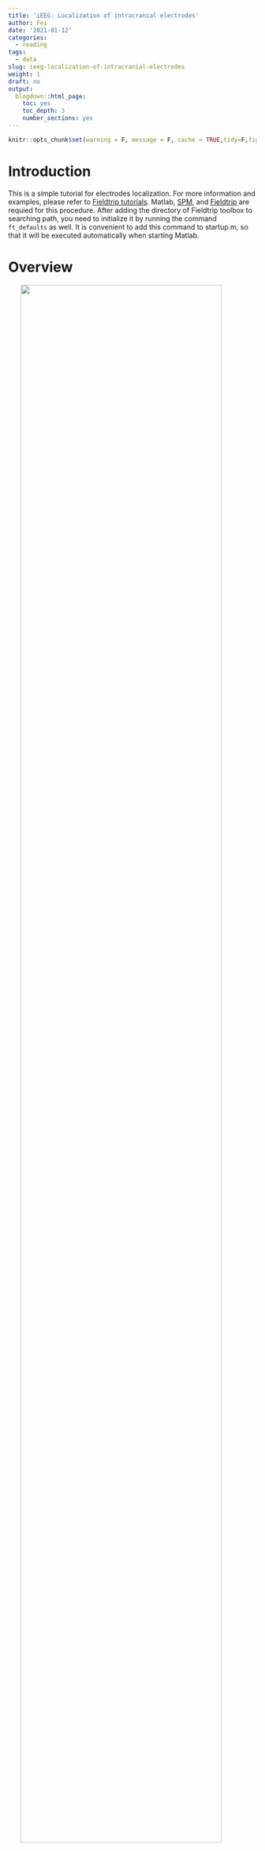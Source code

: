 ```yaml
---
title: 'iEEG: Localization of intracranial electrodes'
author: Fei
date: '2021-01-12'
categories:
  - reading
tags:
  - data
slug: ieeg-localization-of-intracranial-electrodes
weight: 1
draft: no
output:
  blogdown::html_page:
    toc: yes
    toc_depth: 3
    number_sections: yes
---
```


```r
knitr::opts_chunk$set(warning = F, message = F, cache = TRUE,tidy=F,fig.align='center',fig.showtext=TRUE,results="hold",fig.show = "hold")
```

# Introduction
This is a simple tutorial for electrodes localization. For more information and examples, please refer to [Fieldtrip tutorials](https://www.fieldtriptoolbox.org/tutorial/human_ecog/). Matlab, [SPM](https://www.fil.ion.ucl.ac.uk/spm/software/download/), and [Fieldtrip](https://www.fieldtriptoolbox.org/download.php) are requied for this procedure. After adding the directory of Fieldtrip toolbox to searching path, you need to initialize it by running the command `ft_defaults` as well. It is convenient to add this command to startup.m, so that it will be executed automatically when starting Matlab.

# Overview

<img src="/post/2020-12-22-ieeg-localization-of-intracranial-electrodes_files/overview.jpg" style="width: 90%; display: block; margin:0 auto"/>
<!-- ![](/post/2020-12-22-ieeg-localization-of-intracranial-electrodes_files/overview.jpg) -->

# Preprocessing of MRI image
Load MRI and check its coordinate system first. As shown below, 

* X should be the left/right dimension, 
* Y should be the posterior/anterior dimension, 
* Z should be the ventral/dorsal dimension.

<img src="/post/2020-12-22-ieeg-localization-of-intracranial-electrodes_files/tspace.gif" style="width: 50%; display: block; margin:0 auto"/>
<!-- ![](/post/2020-12-22-ieeg-localization-of-intracranial-electrodes_files/tspace.gif) -->

``` matlab
% load MRI image
subjID = 's01';
filepath='data_folder';
mri = ft_read_mri([filepath '/' subjID '_MRI.nii']);
% determine left and right
ft_determine_coordsys(mri);
```

Check if there is a mismatch between the image and the labels of axis. Enter "n" in the command window of Matlab if it is correct. Otherwise, enter "y" and then following the instructions displayed in the command window.
<img src="/post/2020-12-22-ieeg-localization-of-intracranial-electrodes_files/mri.jpg" style="width: 70%; display: block; margin:0 auto"/>
<!-- ![](/post/2020-12-22-ieeg-localization-of-intracranial-electrodes_files/mri.jpg) -->

Then launch the interactive programm to realign the image to ac-pc system.
``` matlab
cfg           = [];
cfg.method    = 'interactive';
cfg.coordsys  = 'acpc';
mri_acpc = ft_volumerealign(cfg, mri);
```
You need to identify four landmarks and press corresponding keys to assign coordinates to them. For more details, you can watch this [video](https://static-content.springer.com/esm/art%3A10.1038%2Fs41596-018-0009-6/MediaObjects/41596_2018_9_MOESM7_ESM.mp4).

* __key A:__ Anterior commissure (AC)
* __key P:__ Posterior commissure (PC)
* __key Z:__ Interhemispheric point along the positive midline
* __key R:__ A point in the right hemisphere

<img src="/post/2020-12-22-ieeg-localization-of-intracranial-electrodes_files/acpc_location.png" style="width: 90%; display: block; margin:0 auto"/>
<!-- ![](/post/2020-12-22-ieeg-localization-of-intracranial-electrodes_files/acpc_location.png) -->

Note that sometimes the display of the image is flipped here, so pay attention to the coordinates displayed in the command window to determine the left and right side of the image.

<img src="/post/2020-12-22-ieeg-localization-of-intracranial-electrodes_files/right.png" style="width: 80%; display: block; margin:0 auto"/>
<!-- ![](/post/2020-12-22-ieeg-localization-of-intracranial-electrodes_files/right.png) -->

Save the preprocessed anatomical MRI to a nii file.
``` matlab
cfg           = [];
cfg.filename  = [filepath '/' subjID '_MRI_acpc'];
cfg.filetype  = 'nifti';
cfg.parameter = 'anatomy';
ft_volumewrite(cfg, mri_acpc);
```

# Preprocessing of CT image

Similarly, CT image should also be realigned to ac-pc, which can also be achieved by select several landmarks (see [Fieldtrip tutorials](https://www.fieldtriptoolbox.org/tutorial/human_ecog/)). However, selection may be inaccurate if the CT image is oblique, which will affect the fusion of CT and MRI images. Therefore, it is better to reorient the CT image in SPM.
<img src="/post/2020-12-22-ieeg-localization-of-intracranial-electrodes_files/ct.jpg" style="width: 70%; display: block; margin:0 auto"/>
<!-- ![](/post/2020-12-22-ieeg-localization-of-intracranial-electrodes_files/ct.jpg) -->

Open SPM and click <kbd>Display</kbd>, then choose the CT image and click <kbd>Done</kbd> to open it. Note that the original image will be overwrite when saving the reoriented image, so it is better to make a copy of the original image.
``` matlab
% open spm
spm fmri
```
<img src="/post/2020-12-22-ieeg-localization-of-intracranial-electrodes_files/spm.png" style="width: 60%; display: block; margin:0 auto"/>
<!-- ![](/post/2020-12-22-ieeg-localization-of-intracranial-electrodes_files/spm.png) -->

Reorient the image to match the orientation of MRI image by entering values for pitch, row, and yaw, and then set the origin to AC (approximately).
<img src="/post/2020-12-22-ieeg-localization-of-intracranial-electrodes_files/headpose.png" style="width: 50%; display: block; margin:0 auto"/>
<!-- ![](/post/2020-12-22-ieeg-localization-of-intracranial-electrodes_files/headpose.png) -->

<img src="/post/2020-12-22-ieeg-localization-of-intracranial-electrodes_files/display_after.png" style="width: 100%; display: block; margin:0 auto"/>
<!-- ![](/post/2020-12-22-ieeg-localization-of-intracranial-electrodes_files/display_after.png) -->
To save the reoriented image, click <kbd>Reorient</kbd> and then click <kbd>Done</kbd>.

# Fusion of the CT with the MRI

Align the reoriented CT image `ct_acpc` with acpc-aligned MRI image `fsmri_acpc` by the function `ft_volumerealign`.
``` matlab
% load spm reoriented img
ct_acpc = ft_read_mri([filepath '/' subjID '_CT_acpc.nii']);
% load acpc-aligned MRI image
fsmri_acpc = ft_read_mri([filepath '/' subjID '_MRI_acpc.nii']);
fsmri_acpc.coordsys = 'acpc';
% fusion
cfg             = [];
cfg.method      = 'spm';
cfg.spmversion  = 'spm12';
cfg.coordsys    = 'acpc';
cfg.viewresult  = 'yes';
ct_acpc_f = ft_volumerealign(cfg, ct_acpc, fsmri_acpc);
```
Check the results carefully to ensure that the CT image (shown in blue) matches with the MRI image (shown in red).
<img src="/post/2020-12-22-ieeg-localization-of-intracranial-electrodes_files/fusion.jpg" style="width: 80%; display: block; margin:0 auto"/>
<!-- ![](/post/2020-12-22-ieeg-localization-of-intracranial-electrodes_files/fusion.jpg) -->

# Electrodes placement

The electrode labels can be loaded from the header or generated by yourself, which will appear as a to-do list on the interactive electrode placement programm.
``` matlab
% load labels from header
% hdr = ft_read_header([filepath filesep filename '.edf']);
% generate labels
ename=['F' 'G' 'Q' 'R'];
enum=[14 12 12 14];
names=cell(sum(enum),1);
for i=1:length(ename)
  name_tmp=reshape(sprintf([ename(i) '%02d'],1:enum(i)),3,[])';
  names(sum(enum(1:i))-enum(i)+1:sum(enum(1:i)),1)=cellstr(name_tmp);
end
hdr.label=names;
```

Then, launch the programm by providing electrode labels `cfg.channel`, CT image `ct_acpc_f` and MRI image `fsmri_acpc` to `ft_electrodeplacement`.
``` matlab
% place electrodes
cfg         = [];
cfg.channel = hdr.label;
elec_acpc_f = ft_electrodeplacement(cfg, ct_acpc_f, fsmri_acpc);
```

To assign a coordinate to an electrode, you need to select its label in the list first, and the click the corresponding electrode in the image, which appears to be light dots with fix interval in CT image. After assigning a coordinate, the label will change from gray to black, and a red cross will be shown on the image. To cancel a assignment, you should double click on the electrode label in the list. There are some options that can help you identify the electrodes.

<img src="/post/2020-12-22-ieeg-localization-of-intracranial-electrodes_files/elec.png" style="width: 90%; display: block; margin:0 auto"/>
<!-- ![](/post/2020-12-22-ieeg-localization-of-intracranial-electrodes_files/elec.png) -->

* __Zoom:__  Zoom in the image to see the electodes.
* __Intensity:__  Controls the contrast of the image.
* __Magnet:__  Detect the weighted peak (`cfg.magtype = peakweighted`) around 3 (`cfg.magradius = 3`) pixels by default.
* __Labels:__  Show labels on the image.
* __Global:__  Display red crosses and labels wherever you are.
* __CT/MRI:__  Switch to MRI image.
* __Scatter:__  Plot the scatter image.

<img src="/post/2020-12-22-ieeg-localization-of-intracranial-electrodes_files/scatter.png" style="width: 80%; display: block; margin:0 auto"/>
<!-- ![](/post/2020-12-22-ieeg-localization-of-intracranial-electrodes_files/scatter.png) -->

There is a skullstrip button in scatter mode, which can remove the skull so that electodes can be easily identified. Electrodes can be select by data cursor in scatter mode as well.

<img src="/post/2020-12-22-ieeg-localization-of-intracranial-electrodes_files/skullstrip.png" style="width: 80%; display: block; margin:0 auto"/>
<!-- ![skullstrip](/post/2020-12-22-ieeg-localization-of-intracranial-electrodes_files/skullstrip.png){width=80%} -->


You can visualize the electrodes and check if they are appropriate. If any error occurs, you can relaunch the placing programm by providing previous results `elec_acpc_f`.
``` matlab
% visualize electrodes
ft_plot_ortho(fsmri_acpc.anatomy, 'transform', fsmri_acpc.transform, 'style', 'intersect');
ft_plot_sens(elec_acpc_f, 'label', 'on', 'fontcolor', 'w');
% place again if find any error
cfg = [];
cfg.elec = elec_acpc_f;
elec_acpc_f = ft_electrodeplacement(cfg, ct_acpc_f, fsmri_acpc);
```

# Volume-based registration

To make the electrode coordinates comparable across subjects, the individual brain need to be registered to the standard MNI brain. The volume-based registration considers the overall geometry of the individual brain and the template, so you may encounter a mismatch when the template is not suitable. For example, the default template is derived from the brains of adults, which may not suitable for children. [Pediatric atlases](http://nist.mni.mcgill.ca/?p=974) provides a series of age-specific MRI brain templates for pediatric neuroimaging.

``` matlab
cfg            = [];
cfg.nonlinear  = 'yes';
cfg.spmversion = 'spm12';
cfg.spmmethod  = 'new';
% you can specify a template by cfg.template
% cfg.template = 'path_to_the_template';
fsmri_mni = ft_volumenormalise(cfg, fsmri_acpc);
```

# Anatomical labeling

Fieldtrip provides a function `ft_volumelookup` which can look up coordinates in an atlas loaded by `ft_read_atlas`. AAl and other atlases can be found in the "atlas" directory located in the path of Fieldtip. Brainnetome atlas seems more accurate than AAL atlas. The result returned by `ft_volumelookup` is a structure array, indicating the index of atlas labels for each coordinate. Therefore, you need to use these indexes to find the label names.

``` matlab
% load coordinates
load([filepath '/' subjID '_elec_mni_fv.mat']);
[ftver, ftpath] = ft_version;
% use brainnetome atlas
tname = 'template/atlas/brainnetome/BNA_MPM_thr25_1.25mm.nii';
atlas = ft_read_atlas([ftpath filesep tname]);
cfg            = [];
cfg.roi        = elec_mni_fv.chanpos(:,:);
cfg.atlas      = atlas;
cfg.output     = 'multiple';
labels = ft_volumelookup(cfg, atlas);

% save labels to the cell "position"
len=length(labels);
position=cell(len,1);
for i=1:len
    [~, indx] = max(labels(i).count);
    position{i}=labels(i).name(indx);
end
```